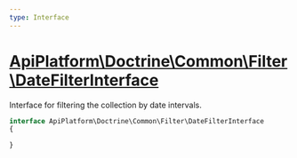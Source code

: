 ```yaml
---
type: Interface
---
```


# [ApiPlatform\Doctrine\Common\Filter\DateFilterInterface](/docs/vmain/reference/Doctrine/Common/Filter/DateFilterInterface)

Interface for filtering the collection by date intervals.


```php
interface ApiPlatform\Doctrine\Common\Filter\DateFilterInterface
{

}
```
